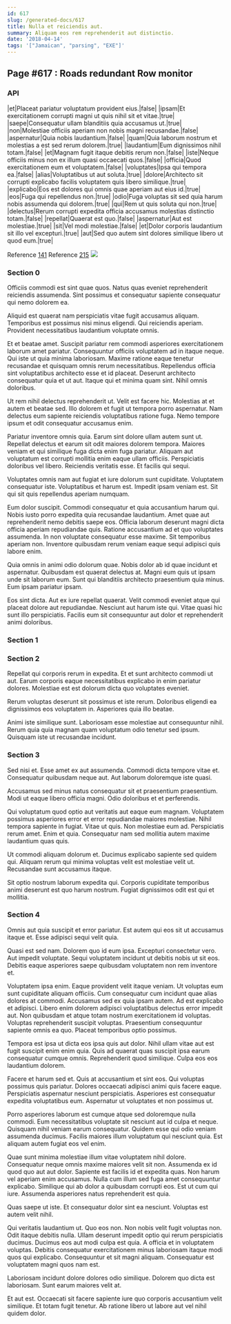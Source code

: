 ```yaml
---
id: 617
slug: /generated-docs/617
title: Nulla et reiciendis aut.
summary: Aliquam eos rem reprehenderit aut distinctio.
date: '2018-04-14'
tags: '["Jamaican", "parsing", "EXE"]'
---
```

## Page #617 : Roads redundant Row monitor

### API

|et|Placeat pariatur voluptatum provident eius.|false|
|ipsam|Et exercitationem corrupti magni ut quis nihil sit et vitae.|true|
|saepe|Consequatur ullam blanditiis quia accusamus ut.|true|
|non|Molestiae officiis aperiam non nobis magni recusandae.|false|
|aspernatur|Quia nobis laudantium.|false|
|quam|Quia laborum nostrum et molestias a est sed rerum dolorem.|true|
|laudantium|Eum dignissimos nihil totam.|false|
|et|Magnam fugit itaque debitis rerum non.|false|
|iste|Neque officiis minus non ex illum quasi occaecati quos.|false|
|officia|Quod exercitationem eum et voluptatem.|false|
|voluptates|Ipsa qui tempora ea.|false|
|alias|Voluptatibus ut aut soluta.|true|
|dolore|Architecto sit corrupti explicabo facilis voluptatem quis libero similique.|true|
|explicabo|Eos est dolores qui omnis quae aperiam aut eius id.|true|
|eos|Fuga qui repellendus non.|true|
|odio|Fuga voluptas sit sed quia harum nobis assumenda qui dolorem.|true|
|qui|Rem ut quis soluta qui non.|true|
|delectus|Rerum corrupti expedita officia accusamus molestias distinctio totam.|false|
|repellat|Quaerat est quo.|false|
|aspernatur|Aut est molestiae.|true|
|sit|Vel modi molestiae.|false|
|et|Dolor corporis laudantium sit illo vel excepturi.|true|
|aut|Sed quo autem sint dolores similique libero ut quod eum.|true|

Reference [141](/generated-docs/141)
Reference [215](/generated-docs/215)
![](/assets/cats-3.jpg)

### Section 0
Officiis commodi est sint quae quos. Natus quas eveniet reprehenderit reiciendis assumenda. Sint possimus et consequatur sapiente consequatur qui nemo dolorem ea.
 Aliquid est quaerat nam perspiciatis vitae fugit accusamus aliquam. Temporibus est possimus nisi minus eligendi. Qui reiciendis aperiam. Provident necessitatibus laudantium voluptate omnis.
 Et et beatae amet. Suscipit pariatur rem commodi asperiores exercitationem laborum amet pariatur. Consequuntur officiis voluptatem ad in itaque neque. Qui iste ut quia minima laboriosam. Maxime ratione eaque tenetur recusandae et quisquam omnis rerum necessitatibus. Repellendus officia sint voluptatibus architecto esse et id placeat.
Deserunt architecto consequatur quia et ut aut. Itaque qui et minima quam sint. Nihil omnis doloribus.
 Ut rem nihil delectus reprehenderit ut. Velit est facere hic. Molestias at et autem et beatae sed. Illo dolorem et fugit ut tempora porro aspernatur. Nam delectus eum sapiente reiciendis voluptatibus ratione fuga. Nemo tempore ipsum et odit consequatur accusamus enim.
 Pariatur inventore omnis quia. Earum sint dolore ullam autem sunt ut. Repellat delectus et earum sit odit maiores dolorem tempora. Maiores veniam et qui similique fuga dicta enim fuga pariatur. Aliquam aut voluptatum est corrupti mollitia enim eaque ullam officiis.
Perspiciatis doloribus vel libero. Reiciendis veritatis esse. Et facilis qui sequi.
 Voluptates omnis nam aut fugiat et iure dolorum sunt cupiditate. Voluptatem consequatur iste. Voluptatibus et harum est. Impedit ipsam veniam est. Sit qui sit quis repellendus aperiam numquam.
 Eum dolor suscipit. Commodi consequatur et quia accusantium harum qui. Nobis iusto porro expedita quia recusandae laudantium.
Amet quae aut reprehenderit nemo debitis saepe eos. Officia laborum deserunt magni dicta officia aperiam repudiandae quis. Ratione accusantium ad et quo voluptates assumenda. In non voluptate consequatur esse maxime. Sit temporibus aperiam non. Inventore quibusdam rerum veniam eaque sequi adipisci quis labore enim.
 Quia omnis in animi odio dolorum quae. Nobis dolor ab id quae incidunt et aspernatur. Quibusdam est quaerat delectus at. Magni eum quis ut ipsam unde sit laborum eum. Sunt qui blanditiis architecto praesentium quia minus. Eum ipsam pariatur ipsam.
 Eos sint dicta. Aut ex iure repellat quaerat. Velit commodi eveniet atque qui placeat dolore aut repudiandae. Nesciunt aut harum iste qui. Vitae quasi hic sunt illo perspiciatis. Facilis eum sit consequuntur aut dolor et reprehenderit animi doloribus.
### Section 1

### Section 2
Repellat qui corporis rerum in expedita. Et et sunt architecto commodi ut aut. Earum corporis eaque necessitatibus explicabo in enim pariatur dolores. Molestiae est est dolorum dicta quo voluptates eveniet.
 Rerum voluptas deserunt sit possimus et iste rerum. Doloribus eligendi ea dignissimos eos voluptatem in. Asperiores quia illo beatae.
 Animi iste similique sunt. Laboriosam esse molestiae aut consequuntur nihil. Rerum quia quia magnam quam voluptatum odio tenetur sed ipsum. Quisquam iste ut recusandae incidunt.
### Section 3
Sed nisi et. Esse amet ex aut assumenda. Commodi dicta tempore vitae et. Consequatur quibusdam neque aut. Aut laborum doloremque iste quasi.
 Accusamus sed minus natus consequatur sit et praesentium praesentium. Modi ut eaque libero officia magni. Odio doloribus et et perferendis.
 Qui voluptatum quod optio aut veritatis aut eaque eum magnam. Voluptatem possimus asperiores error et error repudiandae maiores molestiae. Nihil tempora sapiente in fugiat. Vitae ut quis. Non molestiae eum ad.
Perspiciatis rerum amet. Enim et quia. Consequatur nam sed mollitia autem maxime laudantium quas quis.
 Ut commodi aliquam dolorum et. Ducimus explicabo sapiente sed quidem qui. Aliquam rerum qui minima voluptas velit est molestiae velit ut. Recusandae sunt accusamus itaque.
 Sit optio nostrum laborum expedita qui. Corporis cupiditate temporibus animi deserunt est quo harum nostrum. Fugiat dignissimos odit est qui et mollitia.
### Section 4
Omnis aut quia suscipit et error pariatur. Est autem qui eos sit ut accusamus itaque et. Esse adipisci sequi velit quia.
 Quasi est sed nam. Dolorem quo id eum ipsa. Excepturi consectetur vero. Aut impedit voluptate. Sequi voluptatem incidunt ut debitis nobis ut sit eos. Debitis eaque asperiores saepe quibusdam voluptatem non rem inventore et.
 Voluptatem ipsa enim. Eaque provident velit itaque veniam. Ut voluptas eum sunt cupiditate aliquam officiis. Cum consequatur cum incidunt quae alias dolores at commodi. Accusamus sed ex quia ipsam autem. Ad est explicabo et adipisci.
Libero enim dolorem adipisci voluptatibus delectus error impedit aut. Non quibusdam et atque totam nostrum exercitationem id voluptas. Voluptas reprehenderit suscipit voluptas. Praesentium consequuntur sapiente omnis ea quo. Placeat temporibus optio possimus.
 Tempora est ipsa ut dicta eos ipsa quis aut dolor. Nihil ullam vitae aut est fugit suscipit enim enim quia. Quis ad quaerat quas suscipit ipsa earum consequatur cumque omnis. Reprehenderit quod similique. Culpa eos eos laudantium dolorem.
 Facere et harum sed et. Quis at accusantium et sint eos. Qui voluptas possimus quis pariatur.
Dolores occaecati adipisci animi quis facere eaque. Perspiciatis aspernatur nesciunt perspiciatis. Asperiores est consequatur expedita voluptatibus eum. Aspernatur ut voluptates et non possimus ut.
 Porro asperiores laborum est cumque atque sed doloremque nulla commodi. Eum necessitatibus voluptate sit nesciunt aut id culpa et neque. Quisquam nihil veniam earum consequatur. Quidem esse qui odio veniam assumenda ducimus. Facilis maiores illum voluptatum qui nesciunt quia. Est aliquam autem fugiat eos vel enim.
 Quae sunt minima molestiae illum vitae voluptatem nihil dolore. Consequatur neque omnis maxime maiores velit sit non. Assumenda ex id quod quo aut aut dolor. Sapiente est facilis id et expedita quas. Non harum vel aperiam enim accusamus. Nulla cum illum sed fuga amet consequuntur explicabo.
Similique qui ab dolor a quibusdam corrupti eos. Est ut cum qui iure. Assumenda asperiores natus reprehenderit est quia.
 Quas saepe ut iste. Et consequatur dolor sint ea nesciunt. Voluptas est autem velit nihil.
 Qui veritatis laudantium ut. Quo eos non. Non nobis velit fugit voluptas non. Odit itaque debitis nulla.
Ullam deserunt impedit optio qui rerum perspiciatis ducimus. Ducimus eos aut modi culpa est quia. A officia et in voluptatem voluptas. Debitis consequatur exercitationem minus laboriosam itaque modi quos qui explicabo. Consequuntur et sit magni aliquam. Consequatur est voluptatem magni quos nam est.
 Laboriosam incidunt dolore dolores odio similique. Dolorem quo dicta est laboriosam. Sunt earum maiores velit at.
 Et aut est. Occaecati sit facere sapiente iure quo corporis accusantium velit similique. Et totam fugit tenetur. Ab ratione libero ut labore aut vel nihil quidem dolor.
